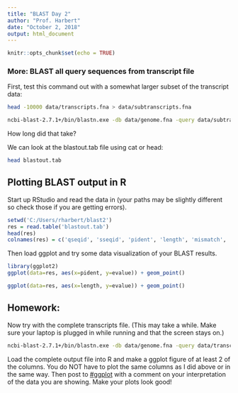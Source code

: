 ```yaml
---
title: "BLAST Day 2"
author: "Prof. Harbert"
date: "October 2, 2018"
output: html_document
---
```


```r
knitr::opts_chunk$set(echo = TRUE)
```

### More: BLAST all query sequences from transcript file

First, test this command out with a somewhat larger subset of the transcript data:

```bash
head -10000 data/transcripts.fna > data/subtranscripts.fna

ncbi-blast-2.7.1+/bin/blastn.exe -db data/genome.fna -query data/subtranscripts.fna -outfmt 6 -max_target_seqs 1 -evalue 1e-100 -ungapped -num_threads 2 -out blastout.tab    


```



How long did that take?

We can look at the blastout.tab file using cat or head:

```bash
head blastout.tab
```

## Plotting BLAST output in R

Start up RStudio and read the data in (your paths may be slightly different so check those if you are getting errors).

```r
setwd('C:/Users/rharbert/blast2')
res = read.table('blastout.tab')
head(res)
colnames(res) = c('qseqid', 'sseqid', 'pident', 'length', 'mismatch', 'gapopen', 'qstart', 'qend', 'sstart', 'send', 'evalue') 
```
Then load ggplot and try some data visualization of your BLAST results.

```r
library(ggplot2)
ggplot(data=res, aes(x=pident, y=evalue)) + geom_point()

ggplot(data=res, aes(x=length, y=evalue)) + geom_point()

```



## Homework:

Now try with the complete transcripts file. (This may take a while. Make sure your laptop is plugged in while running and that the screen stays on.)


```bash

ncbi-blast-2.7.1+/bin/blastn.exe -db data/genome.fna -query data/transcripts.fna -outfmt 6 -max_target_seqs 1 -evalue 1e-100 -ungapped -num_threads 2 -out blastout.tab    


```

Load the complete output file into R and make a ggplot figure of at least 2 of the columns. You do NOT have to plot the same columns as I did above or in the same way. Then post to [#ggplot](https://bio200-bioinformatics.slack.com/messages/CCY83KSS2) with a comment on your interpretation of the data you are showing. Make your plots look good!
